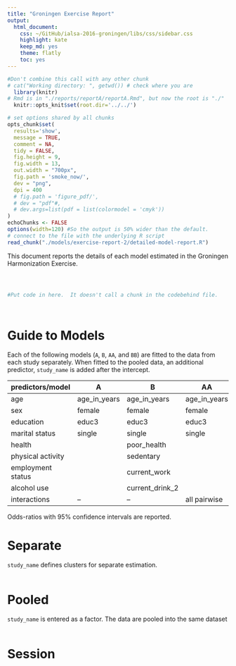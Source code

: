 ```yaml
---
title: "Groningen Exercise Report" 
output:
  html_document:
    css: ~/GitHub/ialsa-2016-groningen/libs/css/sidebar.css
    highlight: kate
    keep_md: yes
    theme: flatly
    toc: yes
---
```


<!-- These two chunks should be added in the beginning of every .Rmd that you want to source an .R script -->
<!--  The 1st mandatory chunck  -->
<!--  Set the working directory to the repository's base directory -->
```r
#Don't combine this call with any other chunk 
# cat("Working directory: ", getwd()) # check where you are
  library(knitr)
# Rmd is in "./reports/reportA/reportA.Rmd", but now the root is "./"
  knitr::opts_knit$set(root.dir='../../') 
```

<!--  The 2nd mandatory chunck  -->
<!-- Set the report-wide options, and point to the external code file. -->
```r
# set options shared by all chunks
opts_chunk$set(
  results='show', 
  message = TRUE,
  comment = NA, 
  tidy = FALSE,
  fig.height = 9, 
  fig.width = 13, 
  out.width = "700px",
  fig.path = 'smoke_now/',     
  dev = "png",
  dpi = 400
  # fig.path = 'figure_pdf/',     
  # dev = "pdf"#,
  # dev.args=list(pdf = list(colormodel = 'cmyk'))
)
echoChunks <- FALSE
options(width=120) #So the output is 50% wider than the default.
# connect to the file with the underlying R script  
read_chunk("./models/exercise-report-2/detailed-model-report.R") 
```

This document reports the details of each model estimated in the Groningen Harmonization Exercise. 


<!-- Load 'sourced' R files.  Suppress the output when loading packages. --> 
```r
```


<!-- Load the sources.  Suppress the output when loading sources. --> 
```r
```


<!-- Load any Global functions and variables declared in the R file.  Suppress the output. --> 
```r
```

<!-- Declare any global functions specific to a Rmd output.  Suppress the output. --> 
```r
#Put code in here.  It doesn't call a chunk in the codebehind file.
```


<!-- Load the datasets.   -->
```r
```

```r
```

# Guide to Models

Each of the following models (`A`, `B`, `AA`, and `BB`) are fitted to the data from each study separately. When fitted to the pooled data, an additional predictor, `study_name` is added after the intercept. 


|predictors/model   | A | B |AA |BB |
|---|---|---|---|---|
|age              |age_in_years |age_in_years   |age_in_years   |age_in_years   |
|sex              |female       |female         |female         |female         |
|education        |educ3        |educ3          |educ3          |educ3          |
|marital status   |single       |single         |single         |single         |
|health           |             |poor_health    |               |poor_health    |
|physical activity|             |sedentary      |               |sedentary      |
|employment status|             |current_work   |               |current_work   |
|alcohol use      |             |current_drink_2|               |current_drink_2|
|interactions     |  --         | --            |all pairwise   |all pairwise   |


Odds-ratios with 95% confidence intervals are reported. 


# Separate 
`study_name` defines clusters for separate estimation. 
```r
```



# Pooled 
`study_name` is entered as a factor.  The data are pooled into the same dataset

```r
```

# Session
```r
```








